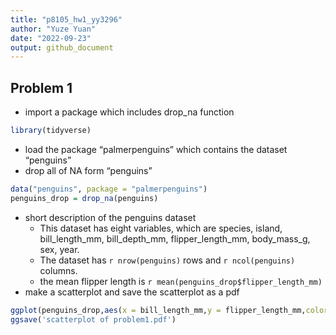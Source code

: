 ```yaml
---
title: "p8105_hw1_yy3296"
author: "Yuze Yuan"
date: "2022-09-23"
output: github_document
---
```

## Problem 1
* import a package which includes drop_na function

```r
library(tidyverse) 
```

* load the package "palmerpenguins" which contains the dataset "penguins"
* drop all of NA form "penguins"

```r
data("penguins", package = "palmerpenguins")  
penguins_drop = drop_na(penguins) 
```
* short description of the penguins dataset
  * This dataset has eight variables, which are species, island, bill_length_mm, bill_depth_mm, flipper_length_mm, body_mass_g, sex, year. 
  * The dataset has `r nrow(penguins)` rows and `r ncol(penguins)` columns. 
  * the mean flipper length is `r mean(penguins_drop$flipper_length_mm)`

* make a scatterplot and save the scatterplot as a pdf

```r
ggplot(penguins_drop,aes(x = bill_length_mm,y = flipper_length_mm,color=species)) + geom_point()
ggsave('scatterplot of problem1.pdf')
```




